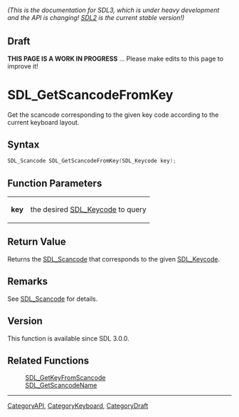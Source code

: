 ====== (This is the documentation for SDL3, which is under heavy development and the API is changing! [https://wiki.libsdl.org/ SDL2] is the current stable version!) ======

== Draft ==

'''THIS PAGE IS A WORK IN PROGRESS''' ... Please make edits to this page to improve it!
= SDL_GetScancodeFromKey =

Get the scancode corresponding to the given key code according to the current keyboard layout.

== Syntax ==

<syntaxhighlight lang='c'>
SDL_Scancode SDL_GetScancodeFromKey(SDL_Keycode key);
</syntaxhighlight>

== Function Parameters ==

{|
|'''key'''
|the desired [[SDL_Keycode]] to query
|}

== Return Value ==

Returns the [[SDL_Scancode]] that corresponds to the given [[SDL_Keycode]].

== Remarks ==

See [[SDL_Scancode]] for details.

== Version ==

This function is available since SDL 3.0.0.

== Related Functions ==

:[[SDL_GetKeyFromScancode]]
:[[SDL_GetScancodeName]]

----
[[CategoryAPI]], [[CategoryKeyboard]], [[CategoryDraft]]


